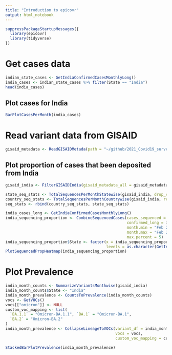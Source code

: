 ```yaml
---
title: "Introduction to epicovr"
output: html_notebook
---
```


```r
suppressPackageStartupMessages({
  library(epicovr)
  library(tidyverse)
})
```


# Get cases data

```r
indian_state_cases <- GetIndiaConfirmedCasesMonthlyLong()
india_cases <- indian_state_cases %>% filter(State == "India")
head(india_cases)
```


## Plot cases for India

```r
BarPlotCasesPerMonth(india_cases)
```


# Read variant data from GISAID

```r
gisaid_metadata <- ReadGISAIDMetada(path = "~/github/2021_Covid19_surveillance/data/all_metadata/metadata_tsv_2022_03_17.tar.xz")
```



## Plot proportion of cases that been deposited from India

```r
gisaid_india <- FilterGISAIDIndia(gisaid_metadata_all = gisaid_metadata)

state_seq_stats <- TotalSequencesPerMonthStatewise(gisaid_india, drop_country = TRUE)
country_seq_stats <- TotalSequencesPerMonthCountrywise(gisaid_india, rename_country_as_state = TRUE)
seq_stats <- rbind(country_seq_stats, state_seq_stats)

india_cases_long <- GetIndiaConfirmedCasesMonthlyLong()
india_sequencing_proportion <- CombineSequencedCases(cases_sequenced = seq_stats,
                                                     confirmed_long = india_cases_long,
                                                     month.min = "Feb 2020",
                                                     month.max = "Feb 2022",
                                                     max.percent = 5)
india_sequencing_proportion$State <- factor(x = india_sequencing_proportion$State, 
                                            levels = as.character(GetIndianStates()))
PlotSequencedPropHeatmap(india_sequencing_proportion)
```
# Plot Prevalence
```r
india_month_counts <- SummarizeVariantsMonthwise(gisaid_india)
india_month_counts$State <- "India"
india_month_prevalence <- CountsToPrevalence(india_month_counts)
vocs <- GetVOCs()
vocs[["omicron"]] <- NULL
custom_voc_mapping <- list(
  `BA.1.1` = "Omicron-BA.1.1", `BA.1` = "Omicron-BA.1",
  `BA.2` = "Omicron-BA.2"
)
india_month_prevalence <- CollapseLineageToVOCs(variant_df = india_month_prevalence, 
                                                vocs = vocs, 
                                                custom_voc_mapping = custom_voc_mapping)

StackedBarPlotPrevalence(india_month_prevalence)
```
